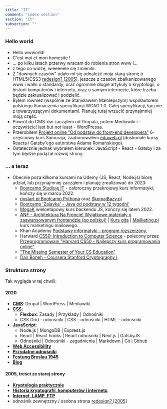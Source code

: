 ```yaml
---
title: "IT"
comment: "index-section"
section: "it"
subsection: ""
---
```


### Hello world

- Hello wwworld!
- C'est moi et mon homesite !
- ... po kilku latach przerwy wracam do robienia stron www i...
- z tego co widzę, wieeeeele się zmieniło.
- Z "dawnych czasów" udało mi się odnaleźć moja starą stronę o HTML5/CSS3 [redesign? [2005]](https://tdudkowski.usermd.net/redesign/), jeszcze z czasów zbałkanizowanego www i walki o standardy; oraz ogromnie długie artykuły o kryptologii, o historii komputerów i internetu, oraz o samym internecie, które trzeba będzie zaktualizować i podzielić.
- Byłem również (wspólnie ze Stanisławem Małolepszym) współautorem polskiego tłumaczenia specyfikacji WCAG 1.0. Całej specyfikacji, łącznie z towarzyszącymi dokumentami. Planuję tutaj wrzucić przynajmniej moją część.
- Powrót do CMS-ów zacząłem od Drupala, potem Mediawiki i - oczywiście! last but not least - WordPressa.
- Przerobiłem [Projekt online "Od podstaw do front-end developera"](https://websamuraj.pl/) 6-częściowy kurs Samuraja, zaabonowałem [eduweb.pl](https://eduweb.pl/) (doskonałe kursy Reacta i Gatsby'ego autorstwa Adama Romańskiego).
- Ostatecznie jednak wybrałem kierunek: JavaScript - React - Gatsby i za tym będzie podążał rozwój strony.

### ... a teraz

- Obecnie poza kilkoma kursami na Udemy (JS, React, Node.js) biorę udział, lub przynajmniej zacząłem i planuję zrealizować do 2023:
  - [Bootcamp Studiuję IT](https://studiuje.it/) - całoroczny przekrojowy kurs informatyki, kończy się w marcu 2022.
  - [pystart.pl Bootcamp Pythona](https://www.pystart.pl/) oraz [SkumajBazy.pl](https://skumajbazy.pl/)
  - [Bootcamp 'Zajavka' - Java od podstaw w 12 tygodni'](https://zajavka.pl/)
  - [MegaK](https://www.megak.pl/) wieloetapowy kurs backendu JS, kończy się latem 2022.
  - [ANF - Architektura Na Froncie! Wyjątkowe materiały o zaawansowanym frontendzie (po polsku)!](https://architekturanafroncie.pl/) | [Kurs gita](https://kursgita.pl/) | [Mailketing.pl](https://mailketing.pl) kurs marketingu mailowego.
  - Khan Academy [Podstawy informatyki - program rozszerzony.](https://pl.khanacademy.org/computing/ap-computer-science-principles/)
  - Harward [CS50: Introduction to Computer Science](https://online-learning.harvard.edu/course/cs50-introduction-computer-science?delta=0) - polecony przez [Przeprogramowani "Harvard CS50 - Najlepszy kurs programowania online"](https://www.youtube.com/watch?v=ByKj8TSgfjI)
  - ["The Missing Semester of Your CS Education"](https://missing.csail.mit.edu/)
  - [Dan Boneh - Coursera Stanford Cryptography I](https://www.coursera.org/learn/crypto)

### Struktura strony

Tak wygląda w tej chwili:

#### 2020

- **[CMS](/it/cms)**: Drupal | WordPress | Mediawiki
- **[CSS](/it/css)**:
  - **Flexbox**: Zasady | Przykłady | Odnośniki
  - CSS Grid - odnośniki | CSS - odnośniki | HTML - odnośniki
- **[JavaScript](/it/js)**:
  - Node.js | MongoDB | Express.js
  - React | React hooks | React odnośniki | Next.js | GatsbyJS
  - Odnośniki | Odnośniki - zagadnienia | Markdown | Git i Github
- **[Web Accessibility](/it/web-accessibility)**
- **[Przydatne odnośniki](/it/internet/internet-links)**
- **[Festung Breslau 1945](/festung-breslau)**
- **[Blog](/blog)**

#### 2005, treści ze starej strony

- **[Kryptologia praktycznie](/it/kryptologia)**
- **[Historia kryptografii, komputerów i internetu](/it/historia)**
- **[Internet, LAMP, FTP](/it/internet)**
- odnośnik zewnętrzny / osobna strona [redesign? [2005]](https://tdudkowski.usermd.net/redesign/)